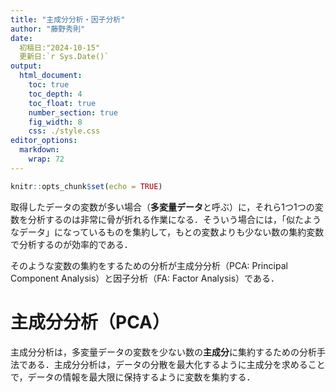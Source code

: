```yaml
---
title: "主成分分析・因子分析"
author: "藤野秀則"
date: 
  初稿日:"2024-10-15"
  更新日:`r Sys.Date()`
output:
  html_document: 
    toc: true
    toc_depth: 4
    toc_float: true
    number_section: true
    fig_width: 8
    css: ./style.css
editor_options:
  markdown:
    wrap: 72
---
```


```r
knitr::opts_chunk$set(echo = TRUE)
```

取得したデータの変数が多い場合（**多変量データ**と呼ぶ）に，それら1つ1つの変数を分析するのは非常に骨が折れる作業になる．そういう場合には，「似たようなデータ」になっているものを集約して，もとの変数よりも少ない数の集約変数で分析するのが効率的である．

そのような変数の集約をするための分析が主成分分析（PCA: Principal Component Analysis）と因子分析（FA: Factor Analysis）である．



# 主成分分析（PCA）

主成分分析は，多変量データの変数を少ない数の**主成分**に集約するための分析手法である．主成分分析は，データの分散を最大化するように主成分を求めることで，データの情報を最大限に保持するように変数を集約する．








